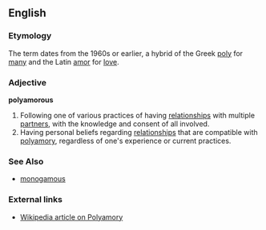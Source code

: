 ==English==

===Etymology===
The term dates from the 1960s or earlier, a hybrid of the Greek [[poly]] for [[many]] and the Latin [[amor]] for [[love]].

===Adjective===
'''polyamorous'''

# Following one of various practices of having [[relationship]]s with multiple [[partner]]s, with the knowledge and consent of all involved.
# Having personal beliefs regarding [[relationship]]s that are compatible with [[polyamory]], regardless of one's experience or current practices.

===See Also===
*[[monogamous]]

===External links===
*[[w:Polyamory|Wikipedia article on Polyamory]]